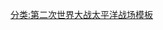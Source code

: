 {{Campaignbox
|name = Campaignbox 西新几内亚战役
|title = [[西新几内亚战役]]
|listclass = hlist
|battles =
* {{le|艾塔普登陆|Landing at Aitape|艾塔普}}
* {{le|荷兰迪亚战役|Battle of Hollandia|荷兰迪亚}}
* {{le|瓦克德岛战役|Battle of Wakde|瓦克德岛}}
* {{le|孤树岭战役|Battle of Lone Tree Hill|孤树岭}}
* [[比亞克島戰役|比亚克岛]]
* {{le|农福尔岛战役|Battle of Noemfoor|农福尔岛}}
* {{le|德尔尼诺姆河战役|Battle of Driniumor River|德尔尼诺姆河}}
* {{le|桑萨波尔战役|Battle of Sansapor|桑萨波尔}}
* [[摩羅泰島戰役|摩罗泰岛]]
* [[艾塔普-韋瓦克戰役|艾塔普-韦瓦克]]
}}<noinclude>
[[分类:第二次世界大战太平洋战场模板]]
</noinclude>